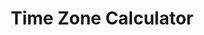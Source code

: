 ---
title: "Time Zone Calculator"
publishedAt: "26-10-2024"
active: false
description: "A simple time zone calculator."
image: "/img/content/project/web-development/timezonecalculator.png"
links:
  github: "https://github.com/Anthony01M/timezonecalculator"
  website: "https://anthony01m.github.io/timezonecalculator/"
tags: "html, css, javascript"
---